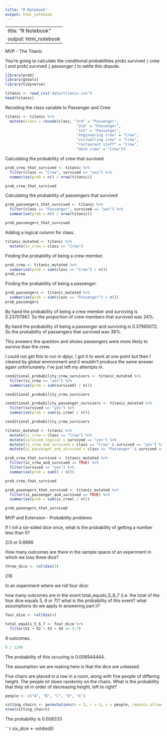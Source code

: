 ```yaml
---
title: "R Notebook"
output: html_notebook
---
```


---
title: "R Notebook"
output: html_notebook
---

MVP - The Titanic 

You’re going to calculate the conditional probabilities prob( survived ∣ crew ) and prob( survived ∣ passenger ) to settle this dispute. 

```r
library(prob)
library(gtools)
library(tidyverse)
```

```r
titanic <- read_csv("data/titanic.csv") 
head(titanic) 
```

Recoding the class variable to Passenger and Crew 

```r
titanic <- titanic %>% 
  mutate(class = recode(class, "3rd" = "Passenger", 
                                "2nd" = "Passenger", 
                                "1st" = "Passenger", 
                                "engineering crew" = "Crew", 
                                "victualling crew" = "Crew", 
                                "restaurant staff" = "Crew", 
                                "deck crew" = "Crew")) 

```


Calculating the probability of crew that survived 

```r
prob_crew_that_survived <- titanic %>%
  filter(class == "Crew", survived == "yes") %>%
  summarise(prob = n() / nrow(titanic)) 

prob_crew_that_survived
```

Calculating the probability of passengers that survived 

```r
prob_passengers_that_survived <- titanic %>% 
  filter(class == "Passenger", survived == "yes") %>% 
  summarise(prob = n() / nrow(titanic)) 

prob_passengers_that_survived 
```

Adding a logical column for class. 

```r
titanic_mutated <- titanic %>% 
  mutate(is_crew = class == "Crew") 
```

Finding the probability of being a crew member. 

```r
prob_crew <- titanic_mutated %>%
  summarise(prob = sum(class == "Crew") / n())
prob_crew 
```

Finding the probability of being a passenger. 

```r
prob_passengers <- titanic_mutated %>%
  summarise(prob = sum(class == "Passenger") / n())
prob_passengers
```

By hand the probability of being a crew member and surviving is 0.23707867. So the proportion of crew members that survived was 24%. 

By hand the probability of being a passenger and surviving is 0.37965072. So the probability of passengers that survived was 38%. 

This answers the question and shows passengers were more likely to survive than the crew. 

I could not get this to run in dplyr, I got it to work at one point but then I cleared by global environment and it wouldn't produce the same answer again unfortunately. I've just left my attempts in. 



```r
conditional_probability_crew_survivors <- titanic_mutated %>% 
  filter(is_crew == "yes") %>%
  summarise(prob = sum(survived) / n())

conditional_probability_crew_survivors 
```
```r
conditional_probability_passenger_survivors <- titanic_mutated %>% 
  filter(survived == "yes") %>%
  summarise(prob = sum(is_crew) / n())

conditional_probability_crew_survivors 
```

```r
titanic_mutated <- titanic %>% 
  mutate(is_crew = class == "Crew") %>% 
  mutate(survived_logical = survived == "yes") %>% 
  mutate(is_crew_and_survived = class == "Crew" & survived == "yes") %>% 
  mutate(is_passenger_and_survived = class == "Passenger" & survived == "yes")
```

```r
prob_crew_that_survived <- titanic_mutated %>%
  filter(is_crew_and_survived == TRUE) %>% 
  filter(survived == "yes") %>% 
  summarise(prob = sum() / n())

prob_crew_that_survived 
```

```r
prob_pasengers_that_survived <- titanic_mutated %>% 
  filter(is_passenger_and_survived == TRUE) %>% 
  summarise(prob = sum(is_crew) / n()) 

prob_pasengers_that_survived 
```

MVP and Extension - Probability problems 

If I roll a six-sided dice once, what is the probability of getting a number less than 5? 

2/3 or 0.6666 

How many outcomes are there in the sample space of an experiment in which we toss three dice? 

```r
three_dice <- rolldie(3) 
```

216  

In an experiment where we roll four dice:

how many outcomes are in the event total_equals_5_6_7 (i.e. the total of the four dice equals 5, 6 or 7)?
what is the probability of this event?
what assumptions do we apply in answering part ii? 

```r
four_dice <- rolldie(4) 

total_equals_5_6_7 <- four_dice %>% 
  filter(X1 + X2 + X3 + X4 == 5:7) 
```

9 outcomes. 

```r
9 / 1296  
```

The probability of this occuring is 0.006944444. 

The assumption we are making here is that the dice are unbiased. 

Five chairs are placed in a row in a room, along with five people of differing height. The people sit down randomly on the chairs. What is the probability that they sit in order of decreasing height, left to right? 

```r
people <- c("A", "B", "C", "D", "E") 

sitting_chairs <- permutations(n = 5, r = 5, v = people, repeats.allowed = FALSE)
nrow(sitting_chairs) 
```

The probability is 0.008333 

```r
six_dice <- rolldie(6) 